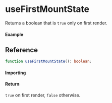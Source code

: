 
<Meta title="Lifecycle/useFirstMountState" component={Example} />

# useFirstMountState

Returns a boolean that is `true` only on first render.

#### Example

<Canvas>
	<Story story={Example} inline />
</Canvas>

## Reference

```ts
function useFirstMountState(): boolean;
```

#### Importing

<ImportPath />

#### Return

`true` on first render, `false` otherwise.

